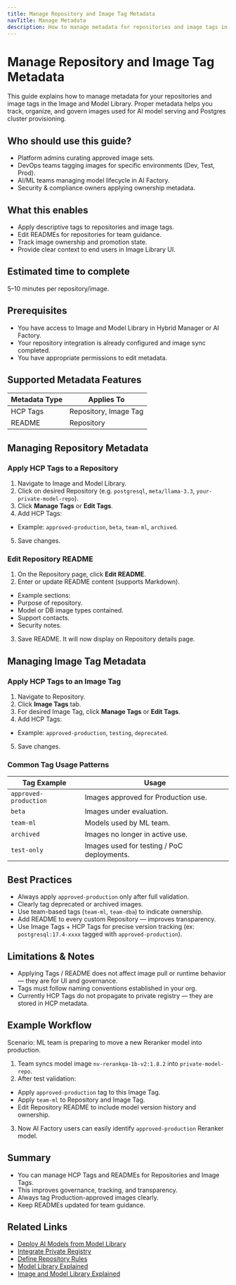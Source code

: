 ```yaml
---
title: Manage Repository and Image Tag Metadata
navTitle: Manage Metadata
description: How to manage metadata for repositories and image tags in the Image and Model Library.
---
```


# Manage Repository and Image Tag Metadata

This guide explains how to manage metadata for your repositories and image tags in the Image and Model Library. Proper metadata helps you track, organize, and govern images used for AI model serving and Postgres cluster provisioning.

## Who should use this guide?

- Platform admins curating approved image sets.
- DevOps teams tagging images for specific environments (Dev, Test, Prod).
- AI/ML teams managing model lifecycle in AI Factory.
- Security & compliance owners applying ownership metadata.

## What this enables

- Apply descriptive tags to repositories and image tags.
- Edit READMEs for repositories for team guidance.
- Track image ownership and promotion state.
- Provide clear context to end users in Image Library UI.

## Estimated time to complete

5–10 minutes per repository/image.

## Prerequisites

- You have access to Image and Model Library in Hybrid Manager or AI Factory.
- Your repository integration is already configured and image sync completed.
- You have appropriate permissions to edit metadata.

## Supported Metadata Features

| Metadata Type | Applies To |
|---------------|------------|
| HCP Tags | Repository, Image Tag |
| README | Repository |

## Managing Repository Metadata

### Apply HCP Tags to a Repository

1. Navigate to Image and Model Library.
2. Click on desired Repository (e.g. `postgresql`, `meta/llama-3.3`, `your-private-model-repo`).
3. Click **Manage Tags** or **Edit Tags**.
4. Add HCP Tags:
 - Example: `approved-production`, `beta`, `team-ml`, `archived`.
5. Save changes.

### Edit Repository README

1. On the Repository page, click **Edit README**.
2. Enter or update README content (supports Markdown).
 - Example sections:
  - Purpose of repository.
  - Model or DB image types contained.
  - Support contacts.
  - Security notes.
3. Save README. It will now display on Repository details page.

## Managing Image Tag Metadata

### Apply HCP Tags to an Image Tag

1. Navigate to Repository.
2. Click **Image Tags** tab.
3. For desired Image Tag, click **Manage Tags** or **Edit Tags**.
4. Add HCP Tags:
 - Example: `approved-production`, `testing`, `deprecated`.
5. Save changes.

### Common Tag Usage Patterns

| Tag Example | Usage |
|-------------|-------|
| `approved-production` | Images approved for Production use. |
| `beta` | Images under evaluation. |
| `team-ml` | Models used by ML team. |
| `archived` | Images no longer in active use. |
| `test-only` | Images used for testing / PoC deployments. |

## Best Practices

- Always apply `approved-production` only after full validation.
- Clearly tag deprecated or archived images.
- Use team-based tags (`team-ml`, `team-dba`) to indicate ownership.
- Add README to every custom Repository — improves transparency.
- Use Image Tags + HCP Tags for precise version tracking (ex: `postgresql:17.4-xxxx` tagged with `approved-production`).

## Limitations & Notes

- Applying Tags / README does not affect image pull or runtime behavior — they are for UI and governance.
- Tags must follow naming conventions established in your org.
- Currently HCP Tags do not propagate to private registry — they are stored in HCP metadata.

## Example Workflow

Scenario: ML team is preparing to move a new Reranker model into production.

1. Team syncs model image `nv-rerankqa-1b-v2:1.8.2` into `private-model-repo`.
2. After test validation:
 - Apply `approved-production` tag to this Image Tag.
 - Apply `team-ml` to Repository and Image Tag.
 - Edit Repository README to include model version history and ownership.
3. Now AI Factory users can easily identify `approved-production` Reranker model.

## Summary

- You can manage HCP Tags and READMEs for Repositories and Image Tags.
- This improves governance, tracking, and transparency.
- Always tag Production-approved images clearly.
- Keep READMEs updated for team guidance.

## Related Links

- [Deploy AI Models from Model Library](deploy-ai-models-from-model-library)
- [Integrate Private Registry](integrate-private-registry)
- [Define Repository Rules](define-repository-rules)
- [Model Library Explained](/edb-postgres-ai/ai-factory/learn/explained/model-library-explained)
- [Image and Model Library Explained](/edb-postgres-ai/hybrid-manager/learn/explained/model-image-library)
